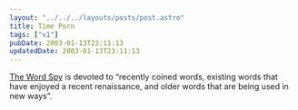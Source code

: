 ```yaml
---
layout: "../../../layouts/posts/post.astro"
title: Time Porn
tags: ["v1"]
pubDate: 2003-01-13T23:11:13
updatedDate: 2003-01-13T23:11:13
---
```


[The Word Spy][1] is devoted to &#8220;recently coined words, existing words that have enjoyed a recent renaissance, and older words that are being used in new ways&#8221;.

[1]: http://www.wordspy.com/
